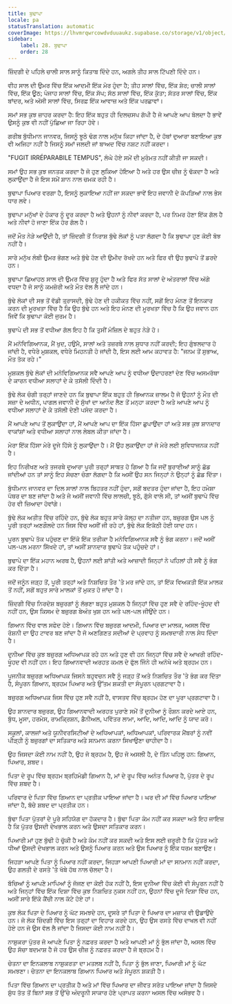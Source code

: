 ```yaml
---
title: ਬੁਢਾਪਾ
locale: pa
statusTranslation: automatic
coverImage: https://lhvmrqwrcowdvduuaukz.supabase.co/storage/v1/object/public/strapi-uploads/small_cover-educacion-fundamental.webp-2d51a7828a2b1309555be27f7e2a61a0.webp
sidebar:
    label: 28. ਬੁਢਾਪਾ
    order: 28
---
```

ਜ਼ਿੰਦਗੀ ਦੇ ਪਹਿਲੇ ਚਾਲੀ ਸਾਲ ਸਾਨੂੰ ਕਿਤਾਬ ਦਿੰਦੇ ਹਨ, ਅਗਲੇ ਤੀਹ ਸਾਲ ਟਿੱਪਣੀ ਦਿੰਦੇ ਹਨ।

ਵੀਹ ਸਾਲ ਦੀ ਉਮਰ ਵਿੱਚ ਇੱਕ ਆਦਮੀ ਇੱਕ ਮੋਰ ਹੁੰਦਾ ਹੈ; ਤੀਹ ਸਾਲਾਂ ਵਿੱਚ, ਇੱਕ ਸ਼ੇਰ; ਚਾਲੀ ਸਾਲਾਂ ਵਿੱਚ, ਇੱਕ ਊਠ; ਪੰਜਾਹ ਸਾਲਾਂ ਵਿੱਚ, ਇੱਕ ਸੱਪ; ਸੱਠ ਸਾਲਾਂ ਵਿੱਚ, ਇੱਕ ਕੁੱਤਾ; ਸੱਤਰ ਸਾਲਾਂ ਵਿੱਚ, ਇੱਕ ਬਾਂਦਰ, ਅਤੇ ਅੱਸੀ ਸਾਲਾਂ ਵਿੱਚ, ਸਿਰਫ਼ ਇੱਕ ਆਵਾਜ਼ ਅਤੇ ਇੱਕ ਪਰਛਾਵਾਂ।

ਸਮਾਂ ਸਭ ਕੁਝ ਜ਼ਾਹਰ ਕਰਦਾ ਹੈ: ਇਹ ਇੱਕ ਬਹੁਤ ਹੀ ਦਿਲਚਸਪ ਗੱਪੀ ਹੈ ਜੋ ਆਪਣੇ ਆਪ ਬੋਲਦਾ ਹੈ ਭਾਵੇਂ ਉਸਨੂੰ ਕੁਝ ਵੀ ਨਹੀਂ ਪੁੱਛਿਆ ਜਾ ਰਿਹਾ ਹੋਵੇ।

ਗਰੀਬ ਬੁੱਧੀਮਾਨ ਜਾਨਵਰ, ਜਿਸਨੂੰ ਝੂਠੇ ਢੰਗ ਨਾਲ ਮਨੁੱਖ ਕਿਹਾ ਜਾਂਦਾ ਹੈ, ਦੇ ਹੱਥਾਂ ਦੁਆਰਾ ਬਣਾਇਆ ਕੁਝ ਵੀ ਅਜਿਹਾ ਨਹੀਂ ਹੈ ਜਿਸਨੂੰ ਸਮਾਂ ਜਲਦੀ ਜਾਂ ਬਾਅਦ ਵਿੱਚ ਨਸ਼ਟ ਨਹੀਂ ਕਰਦਾ।

"FUGIT IRRÉPARABILE TEMPUS", ਲੰਘੇ ਹੋਏ ਸਮੇਂ ਦੀ ਮੁਰੰਮਤ ਨਹੀਂ ਕੀਤੀ ਜਾ ਸਕਦੀ।

ਸਮਾਂ ਉਹ ਸਭ ਕੁਝ ਜਨਤਕ ਕਰਦਾ ਹੈ ਜੋ ਹੁਣ ਲੁਕਿਆ ਹੋਇਆ ਹੈ ਅਤੇ ਹਰ ਉਸ ਚੀਜ਼ ਨੂੰ ਢੱਕਦਾ ਹੈ ਅਤੇ ਲੁਕਾਉਂਦਾ ਹੈ ਜੋ ਇਸ ਸਮੇਂ ਸ਼ਾਨ ਨਾਲ ਚਮਕ ਰਹੀ ਹੈ।

ਬੁਢਾਪਾ ਪਿਆਰ ਵਰਗਾ ਹੈ, ਇਸਨੂੰ ਲੁਕਾਇਆ ਨਹੀਂ ਜਾ ਸਕਦਾ ਭਾਵੇਂ ਇਹ ਜਵਾਨੀ ਦੇ ਕੱਪੜਿਆਂ ਨਾਲ ਭੇਸ ਧਾਰ ਲਵੇ।

ਬੁਢਾਪਾ ਮਨੁੱਖਾਂ ਦੇ ਹੰਕਾਰ ਨੂੰ ਦੂਰ ਕਰਦਾ ਹੈ ਅਤੇ ਉਹਨਾਂ ਨੂੰ ਨੀਵਾਂ ਕਰਦਾ ਹੈ, ਪਰ ਨਿਮਰ ਹੋਣਾ ਇੱਕ ਗੱਲ ਹੈ ਅਤੇ ਨੀਵਾਂ ਹੋ ਜਾਣਾ ਇੱਕ ਹੋਰ ਗੱਲ ਹੈ।

ਜਦੋਂ ਮੌਤ ਨੇੜੇ ਆਉਂਦੀ ਹੈ, ਤਾਂ ਜ਼ਿੰਦਗੀ ਤੋਂ ਨਿਰਾਸ਼ ਬੁੱਢੇ ਲੋਕਾਂ ਨੂੰ ਪਤਾ ਲੱਗਦਾ ਹੈ ਕਿ ਬੁਢਾਪਾ ਹੁਣ ਕੋਈ ਬੋਝ ਨਹੀਂ ਹੈ।

ਸਾਰੇ ਮਨੁੱਖ ਲੰਬੀ ਉਮਰ ਭੋਗਣ ਅਤੇ ਬੁੱਢੇ ਹੋਣ ਦੀ ਉਮੀਦ ਰੱਖਦੇ ਹਨ ਅਤੇ ਫਿਰ ਵੀ ਉਹ ਬੁਢਾਪੇ ਤੋਂ ਡਰਦੇ ਹਨ।

ਬੁਢਾਪਾ ਛਿਆਹਠ ਸਾਲ ਦੀ ਉਮਰ ਵਿੱਚ ਸ਼ੁਰੂ ਹੁੰਦਾ ਹੈ ਅਤੇ ਫਿਰ ਸੱਤ ਸਾਲਾਂ ਦੇ ਅੰਤਰਾਲਾਂ ਵਿੱਚ ਅੱਗੇ ਵਧਦਾ ਹੈ ਜੋ ਸਾਨੂੰ ਕਮਜ਼ੋਰੀ ਅਤੇ ਮੌਤ ਵੱਲ ਲੈ ਜਾਂਦੇ ਹਨ।

ਬੁੱਢੇ ਲੋਕਾਂ ਦੀ ਸਭ ਤੋਂ ਵੱਡੀ ਤ੍ਰਾਸਦੀ, ਬੁੱਢੇ ਹੋਣ ਦੀ ਹਕੀਕਤ ਵਿੱਚ ਨਹੀਂ, ਸਗੋਂ ਇਹ ਮੰਨਣ ਤੋਂ ਇਨਕਾਰ ਕਰਨ ਦੀ ਮੂਰਖਤਾ ਵਿੱਚ ਹੈ ਕਿ ਉਹ ਬੁੱਢੇ ਹਨ ਅਤੇ ਇਹ ਮੰਨਣ ਦੀ ਮੂਰਖਤਾ ਵਿੱਚ ਹੈ ਕਿ ਉਹ ਜਵਾਨ ਹਨ ਜਿਵੇਂ ਕਿ ਬੁਢਾਪਾ ਕੋਈ ਜੁਰਮ ਹੈ।

ਬੁਢਾਪੇ ਦੀ ਸਭ ਤੋਂ ਵਧੀਆ ਗੱਲ ਇਹ ਹੈ ਕਿ ਤੁਸੀਂ ਮੰਜ਼ਿਲ ਦੇ ਬਹੁਤ ਨੇੜੇ ਹੋ।

ਮੈਂ ਮਨੋਵਿਗਿਆਨਕ, ਮੈਂ ਖੁਦ, ਹਉਮੈ, ਸਾਲਾਂ ਅਤੇ ਤਜ਼ਰਬੇ ਨਾਲ ਸੁਧਾਰ ਨਹੀਂ ਕਰਦੀ; ਇਹ ਗੁੰਝਲਦਾਰ ਹੋ ਜਾਂਦੀ ਹੈ, ਵਧੇਰੇ ਮੁਸ਼ਕਲ, ਵਧੇਰੇ ਮਿਹਨਤੀ ਹੋ ਜਾਂਦੀ ਹੈ, ਇਸ ਲਈ ਆਮ ਕਹਾਵਤ ਹੈ: "ਜਨਮ ਤੋਂ ਸੁਭਾਅ, ਮੌਤ ਤੱਕ ਰਹੇ।"

ਮੁਸ਼ਕਲ ਬੁੱਢੇ ਲੋਕਾਂ ਦੀ ਮਨੋਵਿਗਿਆਨਕ ਸਵੈ ਆਪਣੇ ਆਪ ਨੂੰ ਵਧੀਆ ਉਦਾਹਰਣਾਂ ਦੇਣ ਵਿੱਚ ਅਸਮਰੱਥਾ ਦੇ ਕਾਰਨ ਵਧੀਆ ਸਲਾਹਾਂ ਦੇ ਕੇ ਤਸੱਲੀ ਦਿੰਦੀ ਹੈ।

ਬੁੱਢੇ ਲੋਕ ਚੰਗੀ ਤਰ੍ਹਾਂ ਜਾਣਦੇ ਹਨ ਕਿ ਬੁਢਾਪਾ ਇੱਕ ਬਹੁਤ ਹੀ ਭਿਆਨਕ ਜ਼ਾਲਮ ਹੈ ਜੋ ਉਹਨਾਂ ਨੂੰ ਮੌਤ ਦੀ ਸਜ਼ਾ ਦੇ ਅਧੀਨ, ਪਾਗਲ ਜਵਾਨੀ ਦੇ ਸੁੱਖਾਂ ਦਾ ਆਨੰਦ ਲੈਣ ਤੋਂ ਮਨ੍ਹਾ ਕਰਦਾ ਹੈ ਅਤੇ ਆਪਣੇ ਆਪ ਨੂੰ ਵਧੀਆ ਸਲਾਹਾਂ ਦੇ ਕੇ ਤਸੱਲੀ ਦੇਣੀ ਪਸੰਦ ਕਰਦਾ ਹੈ।

ਮੈਂ ਆਪਣੇ ਆਪ ਤੋਂ ਲੁਕਾਉਂਦਾ ਹਾਂ, ਮੈਂ ਆਪਣੇ ਆਪ ਦਾ ਇੱਕ ਹਿੱਸਾ ਛੁਪਾਉਂਦਾ ਹਾਂ ਅਤੇ ਸਭ ਕੁਝ ਸ਼ਾਨਦਾਰ ਵਾਕਾਂਸ਼ਾਂ ਅਤੇ ਵਧੀਆ ਸਲਾਹਾਂ ਨਾਲ ਲੇਬਲ ਕੀਤਾ ਜਾਂਦਾ ਹੈ।

ਮੇਰਾ ਇੱਕ ਹਿੱਸਾ ਮੇਰੇ ਦੂਜੇ ਹਿੱਸੇ ਨੂੰ ਲੁਕਾਉਂਦਾ ਹੈ। ਮੈਂ ਉਹ ਲੁਕਾਉਂਦਾ ਹਾਂ ਜੋ ਮੇਰੇ ਲਈ ਸੁਵਿਧਾਜਨਕ ਨਹੀਂ ਹੈ।

ਇਹ ਨਿਰੀਖਣ ਅਤੇ ਤਜਰਬੇ ਦੁਆਰਾ ਪੂਰੀ ਤਰ੍ਹਾਂ ਸਾਬਤ ਹੋ ਗਿਆ ਹੈ ਕਿ ਜਦੋਂ ਬੁਰਾਈਆਂ ਸਾਨੂੰ ਛੱਡ ਜਾਂਦੀਆਂ ਹਨ ਤਾਂ ਸਾਨੂੰ ਇਹ ਸੋਚਣਾ ਚੰਗਾ ਲੱਗਦਾ ਹੈ ਕਿ ਅਸੀਂ ਉਹ ਸਨ ਜਿਨ੍ਹਾਂ ਨੇ ਉਨ੍ਹਾਂ ਨੂੰ ਛੱਡ ਦਿੱਤਾ।

ਬੁੱਧੀਮਾਨ ਜਾਨਵਰ ਦਾ ਦਿਲ ਸਾਲਾਂ ਨਾਲ ਬਿਹਤਰ ਨਹੀਂ ਹੁੰਦਾ, ਸਗੋਂ ਬਦਤਰ ਹੁੰਦਾ ਜਾਂਦਾ ਹੈ, ਇਹ ਹਮੇਸ਼ਾ ਪੱਥਰ ਦਾ ਬਣ ਜਾਂਦਾ ਹੈ ਅਤੇ ਜੇ ਅਸੀਂ ਜਵਾਨੀ ਵਿੱਚ ਲਾਲਚੀ, ਝੂਠੇ, ਗੁੱਸੇ ਵਾਲੇ ਸੀ, ਤਾਂ ਅਸੀਂ ਬੁਢਾਪੇ ਵਿੱਚ ਹੋਰ ਵੀ ਜ਼ਿਆਦਾ ਹੋਵਾਂਗੇ।

ਬੁੱਢੇ ਲੋਕ ਅਤੀਤ ਵਿੱਚ ਰਹਿੰਦੇ ਹਨ, ਬੁੱਢੇ ਲੋਕ ਬਹੁਤ ਸਾਰੇ ਕੱਲ੍ਹ ਦਾ ਨਤੀਜਾ ਹਨ, ਬਜ਼ੁਰਗ ਉਸ ਪਲ ਨੂੰ ਪੂਰੀ ਤਰ੍ਹਾਂ ਅਣਗੌਲਦੇ ਹਨ ਜਿਸ ਵਿੱਚ ਅਸੀਂ ਜੀ ਰਹੇ ਹਾਂ, ਬੁੱਢੇ ਲੋਕ ਇਕੱਠੀ ਹੋਈ ਯਾਦ ਹਨ।

ਪੂਰਨ ਬੁਢਾਪੇ ਤੱਕ ਪਹੁੰਚਣ ਦਾ ਇੱਕੋ ਇੱਕ ਤਰੀਕਾ ਹੈ ਮਨੋਵਿਗਿਆਨਕ ਸਵੈ ਨੂੰ ਭੰਗ ਕਰਨਾ। ਜਦੋਂ ਅਸੀਂ ਪਲ-ਪਲ ਮਰਨਾ ਸਿੱਖਦੇ ਹਾਂ, ਤਾਂ ਅਸੀਂ ਸ਼ਾਨਦਾਰ ਬੁਢਾਪੇ ਤੱਕ ਪਹੁੰਚਦੇ ਹਾਂ।

ਬੁਢਾਪੇ ਦਾ ਇੱਕ ਮਹਾਨ ਅਰਥ ਹੈ, ਉਹਨਾਂ ਲਈ ਸ਼ਾਂਤੀ ਅਤੇ ਆਜ਼ਾਦੀ ਜਿਨ੍ਹਾਂ ਨੇ ਪਹਿਲਾਂ ਹੀ ਸਵੈ ਨੂੰ ਭੰਗ ਕਰ ਦਿੱਤਾ ਹੈ।

ਜਦੋਂ ਜਨੂੰਨ ਜੜ੍ਹ ਤੋਂ, ਪੂਰੀ ਤਰ੍ਹਾਂ ਅਤੇ ਨਿਸ਼ਚਿਤ ਤੌਰ 'ਤੇ ਮਰ ਜਾਂਦੇ ਹਨ, ਤਾਂ ਇੱਕ ਵਿਅਕਤੀ ਇੱਕ ਮਾਲਕ ਤੋਂ ਨਹੀਂ, ਸਗੋਂ ਬਹੁਤ ਸਾਰੇ ਮਾਲਕਾਂ ਤੋਂ ਮੁਕਤ ਹੋ ਜਾਂਦਾ ਹੈ।

ਜ਼ਿੰਦਗੀ ਵਿੱਚ ਨਿਰਦੋਸ਼ ਬਜ਼ੁਰਗਾਂ ਨੂੰ ਲੱਭਣਾ ਬਹੁਤ ਮੁਸ਼ਕਲ ਹੈ ਜਿਨ੍ਹਾਂ ਵਿੱਚ ਹੁਣ ਸਵੈ ਦੇ ਰਹਿੰਦ-ਖੂੰਹਦ ਵੀ ਨਹੀਂ ਹਨ, ਉਸ ਕਿਸਮ ਦੇ ਬਜ਼ੁਰਗ ਬੇਅੰਤ ਖੁਸ਼ ਹਨ ਅਤੇ ਪਲ-ਪਲ ਜੀਉਂਦੇ ਹਨ।

ਗਿਆਨ ਵਿੱਚ ਵਾਲ ਸਫੇਦ ਹੋਏ। ਗਿਆਨ ਵਿੱਚ ਬਜ਼ੁਰਗ ਆਦਮੀ, ਪਿਆਰ ਦਾ ਮਾਲਕ, ਅਸਲ ਵਿੱਚ ਰੋਸ਼ਨੀ ਦਾ ਉਹ ਟਾਵਰ ਬਣ ਜਾਂਦਾ ਹੈ ਜੋ ਅਣਗਿਣਤ ਸਦੀਆਂ ਦੇ ਪ੍ਰਵਾਹ ਨੂੰ ਸਮਝਦਾਰੀ ਨਾਲ ਸੇਧ ਦਿੰਦਾ ਹੈ।

ਦੁਨੀਆ ਵਿੱਚ ਕੁਝ ਬਜ਼ੁਰਗ ਅਧਿਆਪਕ ਰਹੇ ਹਨ ਅਤੇ ਹੁਣ ਵੀ ਹਨ ਜਿਨ੍ਹਾਂ ਵਿੱਚ ਸਵੈ ਦੇ ਆਖਰੀ ਰਹਿੰਦ-ਖੂੰਹਦ ਵੀ ਨਹੀਂ ਹਨ। ਇਹ ਗਿਆਨਵਾਦੀ ਅਰਹਤ ਕਮਲ ਦੇ ਫੁੱਲ ਜਿੰਨੇ ਹੀ ਅਨੋਖੇ ਅਤੇ ਬ੍ਰਹਮ ਹਨ।

ਪੂਜਨੀਕ ਬਜ਼ੁਰਗ ਅਧਿਆਪਕ ਜਿਸਨੇ ਬਹੁਵਚਨ ਸਵੈ ਨੂੰ ਜੜ੍ਹ ਤੋਂ ਅਤੇ ਨਿਸ਼ਚਿਤ ਤੌਰ 'ਤੇ ਭੰਗ ਕਰ ਦਿੱਤਾ ਹੈ, ਸੰਪੂਰਨ ਗਿਆਨ, ਬ੍ਰਹਮ ਪਿਆਰ ਅਤੇ ਉੱਤਮ ਸ਼ਕਤੀ ਦਾ ਸੰਪੂਰਨ ਪ੍ਰਗਟਾਵਾ ਹੈ।

ਬਜ਼ੁਰਗ ਅਧਿਆਪਕ ਜਿਸ ਵਿੱਚ ਹੁਣ ਸਵੈ ਨਹੀਂ ਹੈ, ਵਾਸਤਵ ਵਿੱਚ ਬ੍ਰਹਮ ਹੋਣ ਦਾ ਪੂਰਾ ਪ੍ਰਗਟਾਵਾ ਹੈ।

ਉਹ ਸ਼ਾਨਦਾਰ ਬਜ਼ੁਰਗ, ਉਹ ਗਿਆਨਵਾਦੀ ਅਰਹਤ ਪੁਰਾਣੇ ਸਮੇਂ ਤੋਂ ਦੁਨੀਆ ਨੂੰ ਰੌਸ਼ਨ ਕਰਦੇ ਆਏ ਹਨ, ਬੁੱਧ, ਮੂਸਾ, ਹਰਮੇਸ, ਰਾਮਕ੍ਰਿਸ਼ਨ, ਡੈਨੀਅਲ, ਪਵਿੱਤਰ ਲਾਮਾ, ਆਦਿ, ਆਦਿ, ਆਦਿ ਨੂੰ ਯਾਦ ਕਰੋ।

ਸਕੂਲਾਂ, ਕਾਲਜਾਂ ਅਤੇ ਯੂਨੀਵਰਸਿਟੀਆਂ ਦੇ ਅਧਿਆਪਕਾਂ, ਅਧਿਆਪਕਾਂ, ਪਰਿਵਾਰਕ ਮੈਂਬਰਾਂ ਨੂੰ ਨਵੀਂ ਪੀੜ੍ਹੀ ਨੂੰ ਬਜ਼ੁਰਗਾਂ ਦਾ ਸਤਿਕਾਰ ਅਤੇ ਸਨਮਾਨ ਕਰਨਾ ਸਿਖਾਉਣਾ ਚਾਹੀਦਾ ਹੈ।

ਉਹ ਜਿਸਦਾ ਕੋਈ ਨਾਮ ਨਹੀਂ ਹੈ, ਉਹ ਜੋ ਬ੍ਰਹਮ ਹੈ, ਉਹ ਜੋ ਅਸਲੀ ਹੈ, ਦੇ ਤਿੰਨ ਪਹਿਲੂ ਹਨ: ਗਿਆਨ, ਪਿਆਰ, ਸ਼ਬਦ।

ਪਿਤਾ ਦੇ ਰੂਪ ਵਿੱਚ ਬ੍ਰਹਮ ਬ੍ਰਹਿਮੰਡੀ ਗਿਆਨ ਹੈ, ਮਾਂ ਦੇ ਰੂਪ ਵਿੱਚ ਅਨੰਤ ਪਿਆਰ ਹੈ, ਪੁੱਤਰ ਦੇ ਰੂਪ ਵਿੱਚ ਸ਼ਬਦ ਹੈ।

ਪਰਿਵਾਰ ਦੇ ਪਿਤਾ ਵਿੱਚ ਗਿਆਨ ਦਾ ਪ੍ਰਤੀਕ ਪਾਇਆ ਜਾਂਦਾ ਹੈ। ਘਰ ਦੀ ਮਾਂ ਵਿੱਚ ਪਿਆਰ ਪਾਇਆ ਜਾਂਦਾ ਹੈ, ਬੱਚੇ ਸ਼ਬਦ ਦਾ ਪ੍ਰਤੀਕ ਹਨ।

ਬੁੱਢਾ ਪਿਤਾ ਪੁੱਤਰਾਂ ਦੇ ਪੂਰੇ ਸਹਿਯੋਗ ਦਾ ਹੱਕਦਾਰ ਹੈ। ਬੁੱਢਾ ਪਿਤਾ ਕੰਮ ਨਹੀਂ ਕਰ ਸਕਦਾ ਅਤੇ ਇਹ ਜਾਇਜ਼ ਹੈ ਕਿ ਪੁੱਤਰ ਉਸਦੀ ਦੇਖਭਾਲ ਕਰਨ ਅਤੇ ਉਸਦਾ ਸਤਿਕਾਰ ਕਰਨ।

ਪਿਆਰੀ ਮਾਂ ਹੁਣ ਬੁੱਢੀ ਹੋ ਚੁੱਕੀ ਹੈ ਅਤੇ ਕੰਮ ਨਹੀਂ ਕਰ ਸਕਦੀ ਅਤੇ ਇਸ ਲਈ ਜ਼ਰੂਰੀ ਹੈ ਕਿ ਪੁੱਤਰ ਅਤੇ ਧੀਆਂ ਉਸਦੀ ਦੇਖਭਾਲ ਕਰਨ ਅਤੇ ਉਸਨੂੰ ਪਿਆਰ ਕਰਨ ਅਤੇ ਉਸ ਪਿਆਰ ਨੂੰ ਇੱਕ ਧਰਮ ਬਣਾਉਣ।

ਜਿਹੜਾ ਆਪਣੇ ਪਿਤਾ ਨੂੰ ਪਿਆਰ ਨਹੀਂ ਕਰਦਾ, ਜਿਹੜਾ ਆਪਣੀ ਪਿਆਰੀ ਮਾਂ ਦਾ ਸਨਮਾਨ ਨਹੀਂ ਕਰਦਾ, ਉਹ ਗਲਤੀ ਦੇ ਰਸਤੇ 'ਤੇ ਖੱਬੇ ਹੱਥ ਨਾਲ ਚੱਲਦਾ ਹੈ।

ਬੱਚਿਆਂ ਨੂੰ ਆਪਣੇ ਮਾਪਿਆਂ ਨੂੰ ਜੱਜਣ ਦਾ ਕੋਈ ਹੱਕ ਨਹੀਂ ਹੈ, ਇਸ ਦੁਨੀਆ ਵਿੱਚ ਕੋਈ ਵੀ ਸੰਪੂਰਨ ਨਹੀਂ ਹੈ ਅਤੇ ਜਿਨ੍ਹਾਂ ਵਿੱਚ ਇੱਕ ਦਿਸ਼ਾ ਵਿੱਚ ਕੁਝ ਨਿਸ਼ਚਿਤ ਨੁਕਸ ਨਹੀਂ ਹਨ, ਉਹਨਾਂ ਵਿੱਚ ਦੂਜੇ ਦਿਸ਼ਾ ਵਿੱਚ ਹਨ, ਅਸੀਂ ਸਾਰੇ ਇੱਕੋ ਕੈਂਚੀ ਨਾਲ ਕੱਟੇ ਹੋਏ ਹਾਂ।

ਕੁਝ ਲੋਕ ਪਿਤਾ ਦੇ ਪਿਆਰ ਨੂੰ ਘੱਟ ਸਮਝਦੇ ਹਨ, ਦੂਸਰੇ ਤਾਂ ਪਿਤਾ ਦੇ ਪਿਆਰ ਦਾ ਮਜ਼ਾਕ ਵੀ ਉਡਾਉਂਦੇ ਹਨ। ਜੋ ਲੋਕ ਜ਼ਿੰਦਗੀ ਵਿੱਚ ਇਸ ਤਰ੍ਹਾਂ ਦਾ ਵਿਹਾਰ ਕਰਦੇ ਹਨ, ਉਹ ਉਸ ਰਸਤੇ ਵਿੱਚ ਦਾਖਲ ਵੀ ਨਹੀਂ ਹੋਏ ਹਨ ਜੋ ਉਸ ਵੱਲ ਲੈ ਜਾਂਦਾ ਹੈ ਜਿਸਦਾ ਕੋਈ ਨਾਮ ਨਹੀਂ ਹੈ।

ਨਾਸ਼ੁਕਰਾ ਪੁੱਤਰ ਜੋ ਆਪਣੇ ਪਿਤਾ ਨੂੰ ਨਫ਼ਰਤ ਕਰਦਾ ਹੈ ਅਤੇ ਆਪਣੀ ਮਾਂ ਨੂੰ ਭੁੱਲ ਜਾਂਦਾ ਹੈ, ਅਸਲ ਵਿੱਚ ਉਹ ਸੱਚਾ ਬਦਮਾਸ਼ ਹੈ ਜੋ ਹਰ ਉਸ ਚੀਜ਼ ਨੂੰ ਨਫ਼ਰਤ ਕਰਦਾ ਹੈ ਜੋ ਬ੍ਰਹਮ ਹੈ।

ਚੇਤਨਾ ਦਾ ਇਨਕਲਾਬ ਨਾਸ਼ੁਕਰਤਾ ਦਾ ਮਤਲਬ ਨਹੀਂ ਹੈ, ਪਿਤਾ ਨੂੰ ਭੁੱਲ ਜਾਣਾ, ਪਿਆਰੀ ਮਾਂ ਨੂੰ ਘੱਟ ਸਮਝਣਾ। ਚੇਤਨਾ ਦਾ ਇਨਕਲਾਬ ਗਿਆਨ ਪਿਆਰ ਅਤੇ ਸੰਪੂਰਨ ਸ਼ਕਤੀ ਹੈ।

ਪਿਤਾ ਵਿੱਚ ਗਿਆਨ ਦਾ ਪ੍ਰਤੀਕ ਹੈ ਅਤੇ ਮਾਂ ਵਿੱਚ ਪਿਆਰ ਦਾ ਜੀਵਤ ਸਰੋਤ ਪਾਇਆ ਜਾਂਦਾ ਹੈ ਜਿਸਦੇ ਸ਼ੁੱਧ ਤੱਤ ਤੋਂ ਬਿਨਾਂ ਸਭ ਤੋਂ ਉੱਚੇ ਅੰਦਰੂਨੀ ਸਾਕਾਰ ਹੋਣੇ ਪ੍ਰਾਪਤ ਕਰਨਾ ਅਸਲ ਵਿੱਚ ਅਸੰਭਵ ਹੈ।

